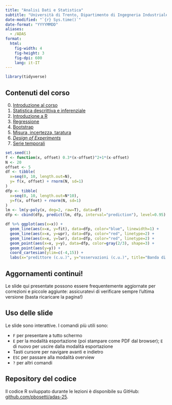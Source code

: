 ```yaml
---
title: "Analisi Dati e Statistica"
subtitle: "Università di Trento, Dipartimento di Ingegneria Industriale"
date-modified: "`{r} Sys.time()`"
date-format: "YYYYMMDD"
aliases:
  - /ADAS
format:
  html:
    fig-width: 4
    fig-height: 3
    fig-dpi: 600
    lang: it-IT
---
```

```r
library(tidyverse)
```


## Contenuti del corso

::: {.grid}

::: {.g-col-6}
0.  [Introduzione al corso](0-intro.html){target="_blank"}
1.  [Statistica descrittiva e inferenziale](1-statistica.html){target="_blank"}
2.  [Introduzione a R](2-R-intro.html){target="_blank"}
3.  [Regressione](3-regressione.html){target="_blank"}
4.  [Bootstrap](4-bootstrap.html){target="_blank"}
5.  [Misura, incertezza, taratura](5-misura.html){target="\"_blank"}
6.  [*Design of Experiments*](6-DoE.html){target="\"_blank"}
7.  [Serie temporali](7-serie_temporali.html){target="_blank"}
:::
  
::: {.g-col-6}
```r
set.seed(1)
f <- function(x, offset) 0.3*(x-offset)^2+1*(x-offset)
N <- 20
offset <- 5
df <- tibble(
  x=seq(0, 10, length.out=N),
  y= f(x, offset) + rnorm(N, sd=1)
)
dfp <- tibble(
  x=seq(0, 10, length.out=N*10),
  y=f(x, offset) + rnorm(N, sd=1)
)
lm <- lm(y~poly(x, deg=2, raw=T), data=df)
dfp <- cbind(dfp, predict(lm, dfp, interval="prediction"), level=0.95)

df %>% ggplot(aes(x=x)) +
  geom_line(aes(x=x, y=fit), data=dfp, color="blue", linewidth=1) +
  geom_line(aes(x=x, y=upr), data=dfp, color="red", linetype=2) +
  geom_line(aes(x=x, y=lwr), data=dfp, color="red", linetype=2) +
  geom_point(aes(x=x, y=y), data=dfp, color=gray(2/3), shape=3) +
  geom_point(aes(y=y)) +
  coord_cartesian(ylim=c(-4,15)) +
  labs(x="predittore (c.u.)", y="osservazioni (c.u.)", title="Banda di predizione al 95%")
```
:::
  
:::  


:::callout-important
## Aggornamenti continui!

Le slide qui presentate possono essere frequentemente aggiornate per correzioni e piccole aggiunte: assicuratevi di verificare sempre l'ultima versione (basta ricaricare la pagina!)
:::


## Uso delle slide

Le slide sono interattive. I comandi più utili sono:

-   `F` per presentare a tutto schermo
-   `E` per la modalità esportazione (poi stampare come PDF dal browser); `E` di nuovo per uscire dalla modalità esportazione
-   Tasti cursore per navigare avanti e indietro
-   `ESC` per passare alla modalità overview
-   `?` per altri comandi


## Repository del codice

Il codice R sviluppato durante le lezioni è disponibile su GitHub: [github.com/pbosetti/adas-25](https://github.com/pbosetti/adas-25){target="_blank"}.

